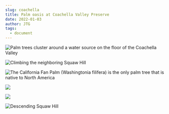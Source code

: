 ```yaml
---
slug: coachella
title: Palm oasis at Coachella Valley Preserve
date: 2022-01-03
author: JTG
tags:
  - document
---
```

![](/images/img_3287.jpeg "Palm trees cluster around a water source on the floor of the Coachella Valley")

![](/images/img_3286.jpeg "Climbing the neighboring Squaw Hill")

![](/images/img_3271.jpeg "The California Fan Palm (Washingtonia filifera) is the only palm tree that is native to North America")

![](/images/img_3278.jpeg)

![](/images/img_3284.jpeg)

![](/images/img_3289.jpeg "Descending Squaw Hill")
